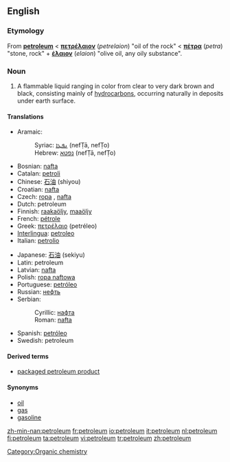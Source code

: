 ==English==

{{wikipedia}}

===Etymology===
From {{ML.}} '''[[#Latin|petroleum]]''' < {{Gr.}} '''[[πετρέλαιον]]''' (''petrelaion'') "oil of the rock" < {{AGr.}} '''[[πέτρα]]''' (''petra'') "stone, rock" + '''[[έλαιον]]''' (''elaion'') "olive oil, any oily substance".

===Noun===
{{en-noun|pl2=petrolea}}

# A flammable liquid ranging in color from clear to very dark brown and black, consisting mainly of [[hydrocarbon]]s, occurring naturally in deposits under earth surface.

====Translations====
{{trans-top|the flammable liquid mixture of hydrocarbons}}
*Aramaic:
*:Syriac: [[ܢܦܛܐ]] (nefṬā, nefṬo) {{m}}
*:Hebrew: [[נפטא]] (nefṬā, nefṬo) {{m}}
*Bosnian: [[nafta]] {{f}}
*Catalan: [[petroli]]
*Chinese: [[石油]] (shiyou)
*Croatian: [[nafta]] {{f}}
*Czech: [[ropa]] {{f}}, [[nafta]] {{f}}
*Dutch: petroleum {{m}}
*Finnish: [[raakaöljy]], [[maaöljy]]
*French: [[pétrole]] {{m}}
*Greek: [[πετρέλαιο]] (petréleo)
*[[Interlingua]]: [[petroleo]]
*Italian: [[petrolio]] {{m}}
{{trans-mid}}
*Japanese: [[石油]] (sekiyu)
*Latin: petroleum
*Latvian: [[nafta]] {{f}}
*Polish: [[ropa naftowa]] {{f}}
*Portuguese: [[petróleo]] {{m}}
*Russian: [[нефть]] {{f}}
*Serbian:
*:Cyrillic: [[нафта]] {{f}}
*:Roman: [[nafta#Serbian|nafta]] {{f}}
*Spanish: [[petróleo]] {{m}}
*Swedish: petroleum {{n}}
{{trans-bottom}}

====Derived terms====
*[[packaged petroleum product]]

====Synonyms====
*[[oil]]
*[[gas]]
*[[gasoline]]

[[Category:Organic chemistry]]

[[zh-min-nan:petroleum]]
[[fr:petroleum]]
[[io:petroleum]]
[[it:petroleum]]
[[nl:petroleum]]
[[fi:petroleum]]
[[ta:petroleum]]
[[vi:petroleum]]
[[tr:petroleum]]
[[zh:petroleum]]